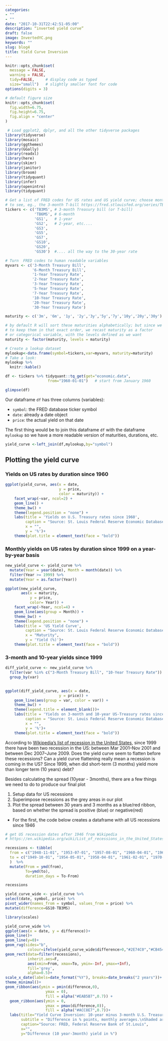 ```yaml
---
categories:
- ""
- ""
date: "2017-10-31T22:42:51-05:00"
description: “inverted yield curve” 
draft: false
image: InvertedYC.png
keywords: ""
slug: blog4
title: Yield Curve Inversion
---
```


```r

knitr::opts_chunk$set(
  message = FALSE, 
  warning = FALSE, 
  tidy=FALSE,     # display code as typed
  size="small")   # slightly smaller font for code
options(digits = 3)

# default figure size
knitr::opts_chunk$set(
  fig.width=6.75, 
  fig.height=6.75,
  fig.align = "center"
)
```


```r

 # Load ggplot2, dplyr, and all the other tidyverse packages
library(tidyverse) 
library(mosaic)
library(ggthemes)
library(GGally)
library(readxl)
library(here)
library(skimr)
library(janitor)
library(broom)
library(tidyquant)
library(infer)
library(openintro)
library(tidyquant)

```

```r
# Get a list of FRED codes for US rates and US yield curve; choose monthly frequency
# to see, eg., the 3-month T-bill https://fred.stlouisfed.org/series/TB3MS
tickers <- c('TB3MS', # 3-month Treasury bill (or T-bill)
             'TB6MS', # 6-month
             'GS1',   # 1-year
             'GS2',   # 2-year, etc....
             'GS3',
             'GS5',
             'GS7',
             'GS10',
             'GS20',
             'GS30')  #.... all the way to the 30-year rate

# Turn  FRED codes to human readable variables
myvars <- c('3-Month Treasury Bill',
            '6-Month Treasury Bill',
            '1-Year Treasury Rate',
            '2-Year Treasury Rate',
            '3-Year Treasury Rate',
            '5-Year Treasury Rate',
            '7-Year Treasury Rate',
            '10-Year Treasury Rate',
            '20-Year Treasury Rate',
            '30-Year Treasury Rate')

maturity <- c('3m', '6m', '1y', '2y','3y','5y','7y','10y','20y','30y')

# by default R will sort these maturities alphabetically; but since we want
# to keep them in that exact order, we recast maturity as a factor 
# or categorical variable, with the levels defined as we want
maturity <- factor(maturity, levels = maturity)

# Create a lookup dataset
mylookup<-data.frame(symbol=tickers,var=myvars, maturity=maturity)
# Take a look:
mylookup %>% 
  knitr::kable()

df <- tickers %>% tidyquant::tq_get(get="economic.data", 
                   from="1960-01-01")   # start from January 1960

glimpse(df)
```

Our dataframe `df` has three columns (variables):

- `symbol`: the FRED database ticker symbol
- `date`: already a date object
- `price`: the actual yield on that date

The first thing would be to join this dataframe `df` with the dataframe `mylookup` so we have a more readable version of maturities, durations, etc.

```r
yield_curve <-left_join(df,mylookup,by="symbol") 
```
## Plotting the yield curve


### Yields on US rates by duration since 1960

```r
ggplot(yield_curve, aes(x = date, 
                        y = price, 
                        color = maturity)) +
    facet_wrap(~var, ncol=2) +
    geom_line() +
    theme_bw() +
    theme(legend.position = "none") +
    labs(title = 'Yields on U.S. Treasury rates since 1960', 
         caption = "Source: St. Louis Federal Reserve Economic Database (FRED)",
         x = "", 
         y = '%')+
    theme(plot.title = element_text(face = "bold"))
```

### Monthly yields on US rates by duration since 1999 on a year-by-year basis

```r
new_yield_curve <- yield_curve %>%
  mutate(Year = year(date), Month = month(date)) %>%
  filter(Year >= 1999) %>% 
  mutate(Year = as.factor(Year))

ggplot(new_yield_curve, 
       aes(x = maturity, 
           y = price,
           color= Year)) +
    facet_wrap(~Year, ncol=4) +
    geom_line(aes(group = Month)) +
    theme_bw() +
    theme(legend.position = "none") +
    labs(title = 'US Yield Curve', 
         caption = "Source: St. Louis Federal Reserve Economic Database (FRED)",
         x = "Maturity", 
         y = 'Yield (%)')+
    theme(plot.title = element_text(face = "bold"))
```

### 3-month and 10-year yields since 1999

```r
diff_yield_curve <- new_yield_curve %>% 
  filter(var %in% c("3-Month Treasury Bill", "10-Year Treasury Rate")) %>% 
  group_by(var)
  

ggplot(diff_yield_curve, aes(x = date, 
                        y = price)) +
    geom_line(aes(group = var, color = var)) +
    theme_bw() +
    theme(legend.title = element_blank())+
    labs(title = 'Yields on 3-month and 10-year US-Treasury rates since 1999', 
         caption = "Source: St. Louis Federal Reserve Economic Database (FRED)",
         x = "", 
         y = '%')+
    theme(plot.title = element_text(face = "bold"))
```

According to [Wikipedia's list of recession in the United States](https://en.wikipedia.org/wiki/List_of_recessions_in_the_United_States), since 1999 there have been two recession in the US: between Mar 2001–Nov 2001 and between Dec 2007–June 2009. Does the yield curve seem to flatten before these recessions? Can a yield curve flattening really mean a recession is coming in the US? Since 1999, when did short-term (3 months) yield more than longer term (10 years) debt?



Besides calculating the spread (10year - 3months), there are a few things we need to do to produce our final plot

1. Setup data for US recessions 
1. Superimpose recessions as the grey areas in our plot
1. Plot the spread between 30 years and 3 months as a blue/red ribbon, based on whether the spread is positive (blue) or negative(red)


- For the first, the code below creates a dataframe with all US recessions since 1946

```r

# get US recession dates after 1946 from Wikipedia 
# https://en.wikipedia.org/wiki/List_of_recessions_in_the_United_States

recessions <- tibble(
  from = c("1948-11-01", "1953-07-01", "1957-08-01", "1960-04-01", "1969-12-01", "1973-11-01", "1980-01-01","1981-07-01", "1990-07-01", "2001-03-01", "2007-12-01"),  
  to = c("1949-10-01", "1954-05-01", "1958-04-01", "1961-02-01", "1970-11-01", "1975-03-01", "1980-07-01", "1982-11-01", "1991-03-01", "2001-11-01", "2009-06-01") 
  )  %>% 
  mutate(From = ymd(from), 
         To=ymd(to),
         duration_days = To-From)

recessions

yield_curve_wide <- yield_curve %>% 
select(date, symbol, price) %>% 
pivot_wider(names_from = symbol, values_from = price) %>% 
mutate(difference=GS10-TB3MS)
```

```r
library(scales)

yield_curve_wide %>% 
ggplot(aes(x = date, y = difference))+
geom_line()+
geom_line(y=0)+
geom_rug(sides="b",
          colour=ifelse(yield_curve_wide$difference>0,"#2E74C0","#CB454A"))+
geom_rect(data=filter(recessions), 
          inherit.aes=F, 
          aes(xmin=From, xmax=To, ymin=-Inf, ymax=+Inf), 
          fill='grey', 
          alpha=0.5)+
scale_x_date(labels=date_format("%Y"), breaks=date_breaks("2 years"))+
theme_minimal()+
geom_ribbon(aes(ymin = pmin(difference,0), 
                  ymax = 0), 
                  fill = alpha("#EAB5B7",0.7)) +
  geom_ribbon(aes(ymin = 0, 
                  ymax = pmax(difference,0)), 
                  fill = alpha("#ACC8E7",0.7))+
  labs(title="Yield Curve Inversion: 10-year minus 3-month U.S. Treasury rates", 
       subtitle = "Difference in % points, monthly averages.\nShaded areas correspond to recessions",
       caption="Source: FRED, Federal Reserve Bank of St.Louis",
       x="",
       y="Difference (10 year-3month) yield in %")
```


